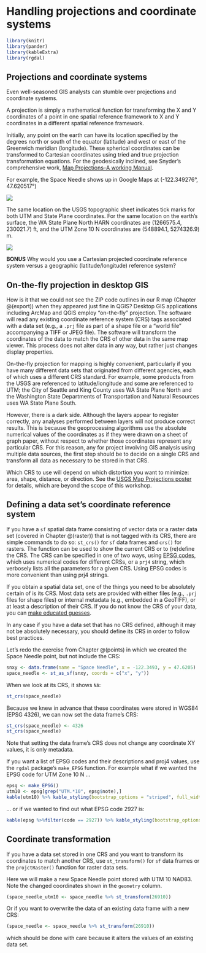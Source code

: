 # Handling projections and coordinate systems {#crs}

```r
library(knitr)
library(pander)
library(kableExtra)
library(rgdal)
```

## Projections and coordinate systems
Even well-seasoned GIS analysts can stumble over projections and coordinate systems.

A projection is simply a mathematical function for transforming the X and Y coordinates of a point in one spatial reference framework to X and Y coordinates in a different spatial reference framework.

Initially, any point on the earth can have its location specified by the degrees north or south of the equator (latitude) and west or east of the Greenwich meridian (longitude). These spherical coordinates can be transformed to Cartesian coordinates using tried and true projection transformation equations. For the geodesically inclined, see Snyder's comprehensive work, [Map Projections--A working Manual](http://pubs.usgs.gov/pp/1395/report.pdf).
 
For example, the Space Needle shows up in Google Maps at (-122.349276&deg;, 47.620517&deg;)

![](images/2020-02-11_13_12_22-Space Needle - Google Maps.png)

The same location on the USGS topographic sheet indicates tick marks for both UTM and State Plane coordinates. For the same location on the earth's surface, the WA State Plane North HARN coordinates are (1266575.4, 230021.7) ft, and the UTM Zone 10 N coordinates are (548894.1, 5274326.9) m.

![](images/2020-02-11_13_29_51-_esda_20200212a - QGIS.png)

__BONUS__ Why would you use a Cartesian projected coordinate reference system versus a geographic (latitude/longitude) reference system?

## On-the-fly projection in desktop GIS
How is it that we could not see the ZIP code outlines in our R map (Chapter \@(export)) when they appeared just fine in QGIS? Desktop GIS applications including ArcMap and QGIS employ "on-the-fly" projection. The software will read any existing coordinate reference system (CRS) tags associated with a data set (e.g., a `.prj` file as part of a shape file or a "world file" accompanying a TIFF or JPEG file). The software will transform the coordinates of the data to match the CRS of other data in the same map viewer. This process does not alter data in any way, but rather just changes display properties.

On-the-fly projection for mapping is highly convenient, particularly if you have many different data sets that originated from different agencies, each of which uses a different CRS standard. For example, some products from the USGS are referenced to latitude/longitude and some are referenced to UTM; the City of Seattle and King County uses WA State Plane North and the Washington State Departments of Transportation and Natural Resources uses WA State Plane South. 

However, there is a dark side. Although the layers appear to register correctly, any analyses performed between layers will not produce correct results. This is because the geoprocessing algorithms use the absolute numerical values of the coordinates as if they were drawn on a sheet of graph paper, without respect to whether those coordinates represent any particular CRS. For this reason, any for project involving GIS analysis using multiple data sources, the first step should be to decide on a single CRS and transform all data as necessary to be stored in that CRS.

Which CRS to use will depend on which distortion you want to minimize: area, shape, distance, or direction. See the [USGS Map Projections poster](images/00_map_projections_usgs.pdf) for details, which are beyond the scope of this workshop.


## Defining a data set's coordinate reference system
If you have a `sf` spatial data frame consisting of vector data or a raster data set (covered in Chapter \@(raster)) that is not tagged with its CRS, there are simple commands to do so: `st_crs()` for `sf` data frames and `crs()` for rasters. The function can be used to show the current CRS or to (re)define the CRS. The CRS can be specified in one of two ways, using [EPSG codes](http://www.epsg.org/), which uses numerical codes for different CRSs, or a `prj4` string, which verbosely lists all the parameters for a given CRS. Using EPSG codes is more convenient than using prj4 strings.

If you obtain a spatial data set, one of the things you need to be absolutely certain of is its CRS. Most data sets are provided with either files (e.g., `.prj` files for shape files) or internal metadata (e.g., embedded in a GeoTIFF), or at least a description of their CRS. If you do not know the CRS of your data, you can [make educated guesses](http://gis.washington.edu/phurvitz/gis_data/projection_exercise/).

In any case if you have a data set that has no CRS defined, although it may not be absolutely necessary, you should define its CRS in order to follow best practices.

Let's redo the exercise from Chapter \@(points) in which we created the Space Needle point, but not include the CRS:

```r
snxy <- data.frame(name = "Space Needle", x = -122.3493, y = 47.6205)
space_needle <- st_as_sf(snxy, coords = c("x", "y"))
```

When we look at its CRS, it shows `NA`:

```r
st_crs(space_needle)
```

Because we knew in advance that these coordinates were stored in WGS84 (EPSG 4326), we can now set the data frame's CRS:

```r
st_crs(space_needle) <- 4326
st_crs(space_needle)
```

Note that setting the data frame's CRS does not change any coordinate XY values, it is only metadata.

If you want a list of EPSG codes and their descriptions and proj4 values, use the `rgdal` package's `make_EPSG` function. For example what if we wanted the EPSG code for UTM Zone 10 N ...

```r
epsg <- make_EPSG()
utm10 <- epsg[grep("UTM.*10", epsg$note),]
kable(utm10) %>% kable_styling(bootstrap_options = "striped", full_width = F, position = "left")
```

... or if we wanted to find out what EPSG code 2927 is:

```r
kable(epsg %>%filter(code == 2927)) %>% kable_styling(bootstrap_options = "striped", full_width = F, position = "left")
```



## Coordinate transformation
If you have a data set stored in one CRS and you want to transform its coordinates to match another CRS, use `st_transform()` for `sf` data frames or the `projctRaster()` function for raster data sets.

Here we will make a new Space Needle point stored with UTM 10 NAD83. Note the changed coordinates shown in the `geometry` column.

```r
(space_needle_utm10 <- space_needle %>% st_transform(26910))
```

Or if you want to overwrite the data of an existing data frame with a new CRS:


```r
(space_needle <- space_needle %>% st_transform(26910))
```

which should be done with care because it alters the values of an existing data set.
